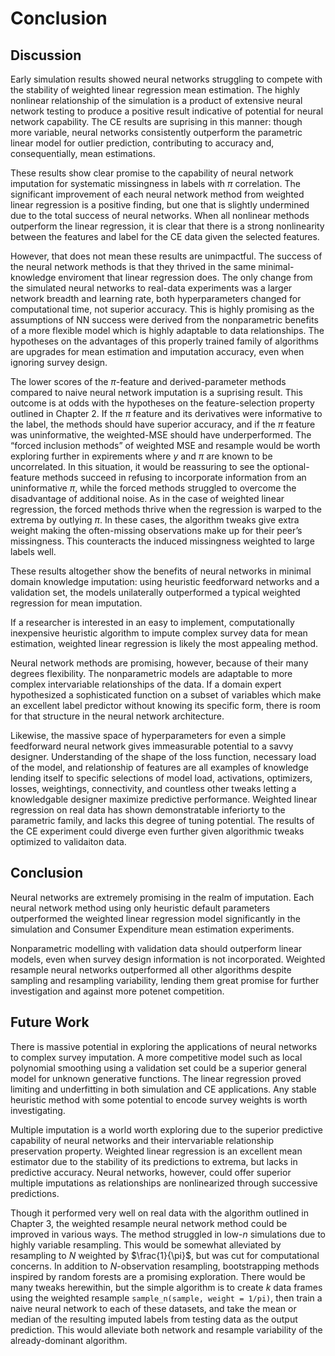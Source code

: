 # Conclusion
## Discussion

Early simulation results showed neural networks struggling to compete with the stability of weighted linear regression mean estimation. The highly nonlinear relationship of the simulation is a product of extensive neural network testing to produce a positive result indicative of potential for neural network capability. The CE results are suprising in this manner: though more variable, neural networks consistently outperform the parametric linear model for outlier prediction, contributing to accuracy and, consequentially, mean estimations.

These results show clear promise to the capability of neural network imputation for systematic missingness in labels with $\pi$ correlation. The significant improvement of each neural network method from weighted linear regression is a positive finding, but one that is slightly undermined due to the total success of neural networks. When all nonlinear methods outperform the linear regression, it is clear that there is a strong nonlinearity between the features and label for the CE data given the selected features.

However, that does not mean these results are unimpactful. The success of the neural network methods is that they thrived in the same minimal-knowledge enviroment that linear regression does. The only change from the simulated neural networks to real-data experiments was a larger network breadth and learning rate, both hyperparameters changed for computational time, not superior accuracy. This is highly promising as the assumptions of NN success were derived from the nonparametric benefits of a more flexible model which is highly adaptable to data relationships. The hypotheses on the advantages of this properly trained family of algorithms are upgrades for mean estimation and imputation accuracy, even when ignoring survey design.

The lower scores of the $\pi$-feature and derived-parameter methods compared to naive neural network imputation is a suprising result. This outcome is at odds with the hypotheses on the feature-selection property outlined in Chapter 2. If the $\pi$ feature and its derivatives were informative to the label, the methods should have superior accuracy, and if the $\pi$ feature was uninformative, the weighted-MSE should have underperformed. The "forced inclusion methods" of weighted MSE and resample would be worth exploring further in expirements where $y$ and $\pi$ are known to be uncorrelated. In this situation, it would be reassuring to see the optional-feature methods succeed in refusing to incorporate information from an uninformative $\pi$, while the forced methods struggled to overcome the disadvantage of additional noise. As in the case of weighted linear regression, the forced methods thrive when the regression is warped to the extrema by outlying $\pi$. In these cases, the algorithm tweaks give extra weight making the often-missing observations make up for their peer's missingness. This counteracts the induced missingness weighted to large labels well.

These results altogether show the benefits of neural networks in minimal domain knowledge imputation: using heuristic feedforward networks and a validation set, the models unilaterally outperformed a typical weighted regression for mean imputation.

If a researcher is interested in an easy to implement, computationally inexpensive heuristic algorithm to impute complex survey data for mean estimation, weighted linear regression is likely the most appealing method. 

Neural network methods are promising, however, because of their many degrees flexibility. The nonparametric models are adaptable to more complex intervariable relationships of the data. If a domain expert hypothesized a sophisticated function on a subset of variables which make an excellent label predictor without knowing its specific form, there is room for that structure in the neural network architecture.

Likewise, the massive space of hyperparameters for even a simple feedforward neural network gives immeasurable potential to a savvy designer. Understanding of the shape of the loss function, necessary load of the model, and relationship of features are all examples of knowledge lending itself to specific selections of model load, activations, optimizers, losses, weightings, connectivity, and countless other tweaks letting a knowledgable designer maximize predictive performance. Weighted linear regression on real data has shown demonstratable inferiorty to the parametric family, and lacks this degree of tuning potential. The results of the CE experiment could diverge even further given algorithmic tweaks optimized to validaiton data.

## Conclusion

Neural networks are extremely promising in the realm of imputation. Each neural network method using only heuristic default parameters outperformed the weighted linear regression model significantly in the simulation and Consumer Expenditure mean estimation experiments.

Nonparametric modelling with validation data should outperform linear models, even when survey design information is not incorporated. Weighted resample neural networks outperformed all other algorithms despite sampling and resampling variability, lending them great promise for further investigation and against more potenet competition.

## Future Work {#work}

There is massive potential in exploring the applications of neural networks to complex survey imputation. A more competitive model such as local polynomial smoothing using a validation set could be a superior general model for unknown generative functions. The linear regression proved limiting and underfitting in both simulation and CE applications. Any stable heuristic method with some potential to encode survey weights is worth investigating.

Multiple imputation is a world worth exploring due to the superior predictive capability of neural networks and their intervariable relationship preservation property. Weighted linear regression is an excellent mean estimator due to the stability of its predictions to extrema, but lacks in predictive accuracy. Neural networks, however, could offer superior multiple imputations as relationships are nonlinearized through successive predictions.

Though it performed very well on real data with the algorithm outlined in Chapter 3, the weighted resample neural network method could be improved in various ways. The method struggled in low-$n$ simulations due to highly variable resampling. This would be somewhat alleviated by resampling to $N$ weighted by $\frac{1}{\pi}$, but was cut for computational concerns. In addition to $N$-observation resampling, bootstrapping methods inspired by random forests are a promising exploration. There would be many tweaks herewithin, but the simple algorithm is to create $k$ data frames using the weighted resample `sample_n(sample, weight = 1/pi)`, then train a naive neural network to each of these datasets, and take the mean or median of the resulting imputed labels from testing data as the output prediction. This would alleviate both network and resample variability of the already-dominant algorithm.

